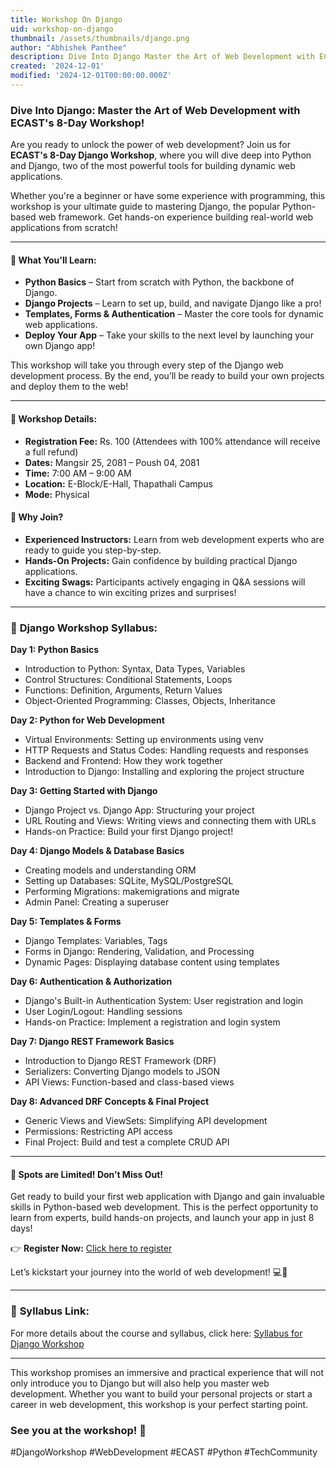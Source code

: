 ```yaml
---
title: Workshop On Django
uid: workshop-on-django
thumbnail: /assets/thumbnails/django.png
author: "Abhishek Panthee"
description: Dive Into Django Master the Art of Web Development with ECAST's 8-Day Workshop!
created: '2024-12-01'
modified: '2024-12-01T00:00:00.000Z'
---
```




### Dive Into Django: Master the Art of Web Development with ECAST's 8-Day Workshop!

Are you ready to unlock the power of web development? Join us for **ECAST's 8-Day Django Workshop**, where you will dive deep into Python and Django, two of the most powerful tools for building dynamic web applications.

Whether you're a beginner or have some experience with programming, this workshop is your ultimate guide to mastering Django, the popular Python-based web framework. Get hands-on experience building real-world web applications from scratch!

---

#### 📝 **What You'll Learn:**

- **Python Basics** – Start from scratch with Python, the backbone of Django.
- **Django Projects** – Learn to set up, build, and navigate Django like a pro!
- **Templates, Forms & Authentication** – Master the core tools for dynamic web applications.
- **Deploy Your App** – Take your skills to the next level by launching your own Django app!

This workshop will take you through every step of the Django web development process. By the end, you’ll be ready to build your own projects and deploy them to the web!

---

#### 📅 **Workshop Details:**

- **Registration Fee:** Rs. 100 (Attendees with 100% attendance will receive a full refund)
- **Dates:** Mangsir 25, 2081 – Poush 04, 2081
- **Time:** 7:00 AM – 9:00 AM
- **Location:** E-Block/E-Hall, Thapathali Campus
- **Mode:** Physical

#### 🎯 **Why Join?**

- **Experienced Instructors:** Learn from web development experts who are ready to guide you step-by-step.
- **Hands-On Projects:** Gain confidence by building practical Django applications.
- **Exciting Swags:** Participants actively engaging in Q&A sessions will have a chance to win exciting prizes and surprises!

---

### 📝 **Django Workshop Syllabus:**

**Day 1: Python Basics**  
- Introduction to Python: Syntax, Data Types, Variables  
- Control Structures: Conditional Statements, Loops  
- Functions: Definition, Arguments, Return Values  
- Object-Oriented Programming: Classes, Objects, Inheritance  

**Day 2: Python for Web Development**  
- Virtual Environments: Setting up environments using venv  
- HTTP Requests and Status Codes: Handling requests and responses  
- Backend and Frontend: How they work together  
- Introduction to Django: Installing and exploring the project structure  

**Day 3: Getting Started with Django**  
- Django Project vs. Django App: Structuring your project  
- URL Routing and Views: Writing views and connecting them with URLs  
- Hands-on Practice: Build your first Django project!  

**Day 4: Django Models & Database Basics**  
- Creating models and understanding ORM  
- Setting up Databases: SQLite, MySQL/PostgreSQL  
- Performing Migrations: makemigrations and migrate  
- Admin Panel: Creating a superuser  

**Day 5: Templates & Forms**  
- Django Templates: Variables, Tags  
- Forms in Django: Rendering, Validation, and Processing  
- Dynamic Pages: Displaying database content using templates  

**Day 6: Authentication & Authorization**  
- Django's Built-in Authentication System: User registration and login  
- User Login/Logout: Handling sessions  
- Hands-on Practice: Implement a registration and login system  

**Day 7: Django REST Framework Basics**  
- Introduction to Django REST Framework (DRF)  
- Serializers: Converting Django models to JSON  
- API Views: Function-based and class-based views  

**Day 8: Advanced DRF Concepts & Final Project**  
- Generic Views and ViewSets: Simplifying API development  
- Permissions: Restricting API access  
- Final Project: Build and test a complete CRUD API  

---

#### 📲 **Spots are Limited! Don’t Miss Out!**

Get ready to build your first web application with Django and gain invaluable skills in Python-based web development. This is the perfect opportunity to learn from experts, build hands-on projects, and launch your app in just 8 days!

👉 **Register Now:** [Click here to register](https://forms.gle/565p85j1X8nauhga9)

Let’s kickstart your journey into the world of web development! 💻🚀

---

### 🔗 **Syllabus Link:**
For more details about the course and syllabus, click here: [Syllabus for Django Workshop](https://bit.ly/EcastBackendWorkshop)

---

This workshop promises an immersive and practical experience that will not only introduce you to Django but will also help you master web development. Whether you want to build your personal projects or start a career in web development, this workshop is your perfect starting point.

### See you at the workshop! 🚀

#DjangoWorkshop #WebDevelopment #ECAST #Python #TechCommunity